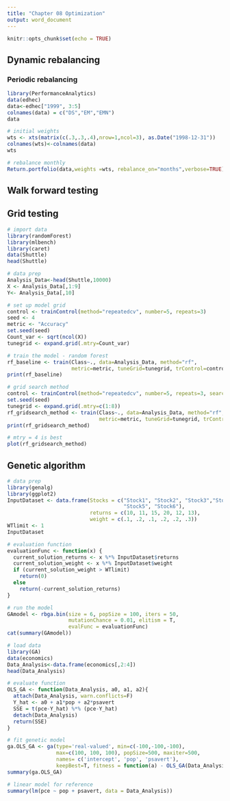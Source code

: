 ---
title: "Chapter 08 Optimization"
output: word_document
---

```{r setup, include=FALSE}
knitr::opts_chunk$set(echo = TRUE)
```

## Dynamic rebalancing
### Periodic rebalancing
```{r}
library(PerformanceAnalytics)
data(edhec)
data<-edhec["1999", 3:5]
colnames(data) = c("DS","EM","EMN")
data
```
```{r}
# initial weights
wts <- xts(matrix(c(.3,.3,.4),nrow=1,ncol=3), as.Date("1998-12-31"))
colnames(wts)<-colnames(data)
wts
```
```{r}
# rebalance monthly
Return.portfolio(data,weights =wts, rebalance_on="months",verbose=TRUE)
```
## Walk forward testing
## Grid testing
```{r message=FALSE}
# import data
library(randomForest)
library(mlbench)
library(caret)
data(Shuttle)
head(Shuttle)
```

```{r}
# data prep
Analysis_Data<-head(Shuttle,10000)
X <- Analysis_Data[,1:9]
Y<- Analysis_Data[,10]
```

```{r}
# set up model grid
control <- trainControl(method="repeatedcv", number=5, repeats=3)
seed <- 4
metric <- "Accuracy"
set.seed(seed)
Count_var <- sqrt(ncol(X))
tunegrid <- expand.grid(.mtry=Count_var)

# train the model - random forest
rf_baseline <- train(Class~., data=Analysis_Data, method="rf", 
                     metric=metric, tuneGrid=tunegrid, trControl=control)
print(rf_baseline)
```

```{r}
# grid search method
control <- trainControl(method="repeatedcv", number=5, repeats=3, search="grid")
set.seed(seed)
tunegrid <- expand.grid(.mtry=c(1:8))
rf_gridsearch_method <- train(Class~., data=Analysis_Data, method="rf", 
                              metric=metric, tuneGrid=tunegrid, trControl=control)
print(rf_gridsearch_method)
```

```{r}
# mtry = 4 is best
plot(rf_gridsearch_method)
```

## Genetic algorithm
```{r}
# data prep
library(genalg)
library(ggplot2)
InputDataset <- data.frame(Stocks = c("Stock1", "Stock2", "Stock3","Stock4", 
                                      "Stock5", "Stock6"), 
                           returns = c(10, 11, 15, 20, 12, 13), 
                           weight = c(.1, .2, .1, .2, .2, .3))
WTlimit <- 1
InputDataset
```
```{r}
# evaluation function
evaluationFunc <- function(x) {
  current_solution_returns <- x %*% InputDataset$returns
  current_solution_weight <- x %*% InputDataset$weight
  if (current_solution_weight > WTlimit)
    return(0) 
  else 
    return(-current_solution_returns)
}
```
```{r}
# run the model
GAmodel <- rbga.bin(size = 6, popSize = 100, iters = 50, 
                    mutationChance = 0.01, elitism = T, 
                    evalFunc = evaluationFunc)
cat(summary(GAmodel))
```
```{r}
# load data
library(GA)
data(economics)
Data_Analysis<-data.frame(economics[,2:4])
head(Data_Analysis)
```
```{r}
# evaluate function
OLS_GA <- function(Data_Analysis, a0, a1, a2){
  attach(Data_Analysis, warn.conflicts=F)
  Y_hat <- a0 + a1*pop + a2*psavert
  SSE = t(pce-Y_hat) %*% (pce-Y_hat)
  detach(Data_Analysis)
  return(SSE)
}
```

```{r}
# fit genetic model
ga.OLS_GA <- ga(type='real-valued', min=c(-100,-100,-100),
                max=c(100, 100, 100), popSize=500, maxiter=500, 
                names= c('intercept', 'pop', 'psavert'), 
                keepBest=T, fitness = function(a) - OLS_GA(Data_Analysis, -23520, 0.1062, 133.77))
summary(ga.OLS_GA)
```

```{r}
# linear model for reference
summary(lm(pce ~ pop + psavert, data = Data_Analysis))
```

